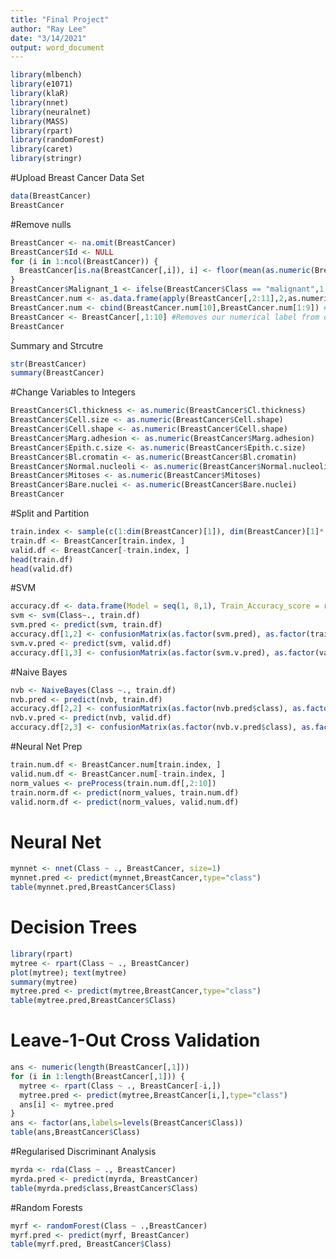 ---
title: "Final Project"
author: "Ray Lee"
date: "3/14/2021"
output: word_document
---

```{r mlbench}
library(mlbench)
library(e1071)
library(klaR)
library(nnet)
library(neuralnet)
library(MASS)
library(rpart)
library(randomForest)
library(caret)
library(stringr)
```

#Upload Breast Cancer Data Set

```{r}
data(BreastCancer)
BreastCancer
```

#Remove nulls

```{r}
BreastCancer <- na.omit(BreastCancer)
BreastCancer$Id <- NULL
for (i in 1:ncol(BreastCancer)) {
  BreastCancer[is.na(BreastCancer[,i]), i] <- floor(mean(as.numeric(BreastCancer[,i]), na.rm = TRUE))
}
BreastCancer$Malignant_1 <- ifelse(BreastCancer$Class == "malignant",1,0)  #Set our label to binary for our numerical data frame
BreastCancer.num <- as.data.frame(apply(BreastCancer[,2:11],2,as.numeric))
BreastCancer.num <- cbind(BreastCancer.num[10],BreastCancer.num[1:9]) # Reorder our numerical data frame so that our label is first
BreastCancer <- BreastCancer[,1:10] #Removes our numerical label from our factored data frame 
BreastCancer
```

Summary and Strcutre

```{r}
str(BreastCancer)
summary(BreastCancer)
```

#Change Variables to Integers

```{r}
BreastCancer$Cl.thickness <- as.numeric(BreastCancer$Cl.thickness)
BreastCancer$Cell.size <- as.numeric(BreastCancer$Cell.shape)
BreastCancer$Cell.shape <- as.numeric(BreastCancer$Cell.shape)
BreastCancer$Marg.adhesion <- as.numeric(BreastCancer$Marg.adhesion)
BreastCancer$Epith.c.size <- as.numeric(BreastCancer$Epith.c.size)
BreastCancer$Bl.cromatin <- as.numeric(BreastCancer$Bl.cromatin)
BreastCancer$Normal.nucleoli <- as.numeric(BreastCancer$Normal.nucleoli)
BreastCancer$Mitoses <- as.numeric(BreastCancer$Mitoses)
BreastCancer$Bare.nuclei <- as.numeric(BreastCancer$Bare.nuclei)
BreastCancer
```

#Split and Partition

```{r}
train.index <- sample(c(1:dim(BreastCancer)[1]), dim(BreastCancer)[1]*.6) # Sets our training data to 60% of our data
train.df <- BreastCancer[train.index, ]
valid.df <- BreastCancer[-train.index, ]
head(train.df)
head(valid.df)
```

#SVM

```{r}
accuracy.df <- data.frame(Model = seq(1, 8,1), Train_Accuracy_score = rep(0,8) ,Valid_Accuracy_score = rep(0,8))
svm <- svm(Class~., train.df)
svm.pred <- predict(svm, train.df)
accuracy.df[1,2] <- confusionMatrix(as.factor(svm.pred), as.factor(train.df$Class))$overall[1]
svm.v.pred <- predict(svm, valid.df)
accuracy.df[1,3] <- confusionMatrix(as.factor(svm.v.pred), as.factor(valid.df$Class))$overall[1]
```

#Naive Bayes

```{r}
nvb <- NaiveBayes(Class ~., train.df)
nvb.pred <- predict(nvb, train.df)
accuracy.df[2,2] <- confusionMatrix(as.factor(nvb.pred$class), as.factor(train.df$Class))$overall[1]
nvb.v.pred <- predict(nvb, valid.df)
accuracy.df[2,3] <- confusionMatrix(as.factor(nvb.v.pred$class), as.factor(valid.df$Class))$overall[1]
```

#Neural Net Prep

```{r}
train.num.df <- BreastCancer.num[train.index, ]
valid.num.df <- BreastCancer.num[-train.index, ]
norm_values <- preProcess(train.num.df[,2:10])
train.norm.df <- predict(norm_values, train.num.df)
valid.norm.df <- predict(norm_values, valid.num.df)
```

# Neural Net

```{r}
mynnet <- nnet(Class ~ ., BreastCancer, size=1)
mynnet.pred <- predict(mynnet,BreastCancer,type="class")
table(mynnet.pred,BreastCancer$Class)
```

# Decision Trees

```{r}
library(rpart)
mytree <- rpart(Class ~ ., BreastCancer)
plot(mytree); text(mytree)
summary(mytree)
mytree.pred <- predict(mytree,BreastCancer,type="class")
table(mytree.pred,BreastCancer$Class)
```

# Leave-1-Out Cross Validation

```{r}
ans <- numeric(length(BreastCancer[,1]))
for (i in 1:length(BreastCancer[,1])) {
  mytree <- rpart(Class ~ ., BreastCancer[-i,])
  mytree.pred <- predict(mytree,BreastCancer[i,],type="class")
  ans[i] <- mytree.pred
}
ans <- factor(ans,labels=levels(BreastCancer$Class))
table(ans,BreastCancer$Class)
```

#Regularised Discriminant Analysis

```{r}
myrda <- rda(Class ~ ., BreastCancer)
myrda.pred <- predict(myrda, BreastCancer)
table(myrda.pred$class,BreastCancer$Class)
```

#Random Forests

```{r}
myrf <- randomForest(Class ~ .,BreastCancer)
myrf.pred <- predict(myrf, BreastCancer)
table(myrf.pred, BreastCancer$Class)
```

